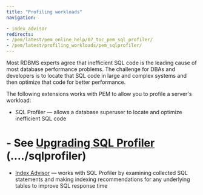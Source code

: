 ```yaml
---
title: "Profiling workloads"
navigation:

- index_advisor
redirects:
- /pem/latest/pem_online_help/07_toc_pem_sql_profiler/
- /pem/latest/profiling_workloads/pem_sqlprofiler/
---
```


Most RDBMS experts agree that inefficient SQL code is the leading cause of most database performance problems. The challenge for DBAs and developers is to locate that SQL code in large and complex systems and then optimize that code for better performance.

The following extensions works with PEM to allow you to profile a server's workload:

- SQL Profiler &mdash; allows a database superuser to locate and optimize inefficient SQL code 
 # - See [Upgrading SQL Profiler](../upgrading/upgrading_sql_profiler)  (..../sqlprofiler)
- [Index Advisor](index_advisor) &mdash; works with SQL Profiler by examining collected SQL statements and making indexing recommendations for any underlying tables to improve SQL response time